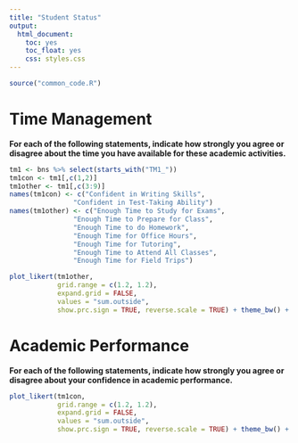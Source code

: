 ```yaml
---
title: "Student Status"
output: 
  html_document: 
    toc: yes
    toc_float: yes
    css: styles.css
---
```


```r
source("common_code.R")
```

# Time Management

**For each of the following statements, indicate how strongly you agree or disagree about the time you have available for these academic activities.**

```r
tm1 <- bns %>% select(starts_with("TM1_"))
tm1con <- tm1[,c(1,2)]
tm1other <- tm1[,c(3:9)]
names(tm1con) <- c("Confident in Writing Skills",
                "Confident in Test-Taking Ability")
names(tm1other) <- c("Enough Time to Study for Exams",
                "Enough Time to Prepare for Class",
                "Enough Time to do Homework",
                "Enough Time for Office Hours",
                "Enough Time for Tutoring",
                "Enough Time to Attend All Classes",
                "Enough Time for Field Trips")

plot_likert(tm1other, 
            grid.range = c(1.2, 1.2),
            expand.grid = FALSE,
            values = "sum.outside",
            show.prc.sign = TRUE, reverse.scale = TRUE) + theme_bw() + theme(legend.position = "top")
```




# Academic Performance

**For each of the following statements, indicate how strongly you agree or disagree about your confidence in academic performance.**

```r

plot_likert(tm1con, 
            grid.range = c(1.2, 1.2),
            expand.grid = FALSE,
            values = "sum.outside",
            show.prc.sign = TRUE, reverse.scale = TRUE) + theme_bw() + theme(legend.position = "top")
```

























